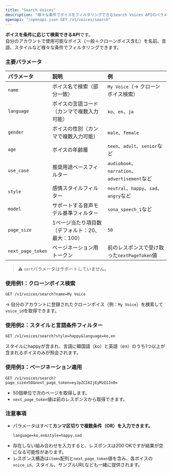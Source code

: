 ```yaml
---
title: "Search Voices"
description: "様々な条件でボイスをフィルタリングできるSearch Voices APIのパラメータ使用法と検索例を説明します。"
openapi: "/openapi.json GET /v1/voices/search"
---
```

**ボイスを条件に応じて検索できるAPI**です。\
自分のアカウントで使用可能なボイス（一般＋クローンボイス含む）を名前、言語、スタイルなど様々な条件でフィルタリングできます。

### 主要パラメータ
| パラメータ              | 説明                             | 例                                          |
| :---------------- | :----------------------------- | :------------------------------------------ |
| `name`            | ボイス名で検索（部分一致）            | `My Voice`（→ クローンボイス検索）                    |
| `language`        | ボイスの言語コード（カンマで複数入力可能）      | `ko`、`en`、`ja`                            |
| `gender`          | ボイスの性別（カンマで複数入力可能）         | `male`、`female`                            |
| `age`             | ボイスの年齢層                       | `teen`、`adult`、`senior`など                 |
| `use_case`        | 推奨用途ベースフィルター                   | `audiobook`、`narration`、`advertisement`など |
| `style`           | 感情スタイルフィルター                      | `neutral`、`happy`、`sad`、`angry`など        |
| `model`           | サポートする音声モデル基準フィルター               | `sona_speech_1`など                           |
| `page_size`       | 1ページ当たり項目数（デフォルト：20、最大：100） | `50`                                        |
| `next_page_token` | ページネーション用トークン                  | 前のレスポンスで受け取った`nextPageToken`値                |

> ⚠️ `sort`パラメータはサポートしていません。

### 使用例1：クローンボイス検索
```http
GET /v1/voices/search?name=My Voice
```
→ 自分のアカウントに登録されたクローンボイス（例：`My Voice`）を検索して`voice_id`を取得できます。

### 使用例2：スタイルと言語条件フィルター
```http
GET /v1/voices/search?style=happy&language=ko,en
```
スタイルにhappyが含まれ、言語に韓国語（ko）と英語（en）のうち1つ以上が含まれるボイスのみが照会されます。

### 使用例3：ページネーション適用
```http
GET /v1/voices/search?page_size=50&next_page_token=eyJpZCI6IjEyMzQ1In0=
```
-  50個単位で次のページを取得します。
- `next_page_token`値は前のレスポンスから取得できます。

### 注意事項
- パラメータはすべて**カンマ区切りで複数条件（OR）を入力できます。**
  ```http
  language=ko,en&style=happy,sad
  ```
- 存在しない組み合わせを入力すると、レスポンスは200 OKですが結果が空になる可能性があります。
- レスポンス構造は`items`配列と`next_page_token`値を含み、各ボイスの`voice_id`、スタイル、サンプルURLなども一緒に提供されます。
